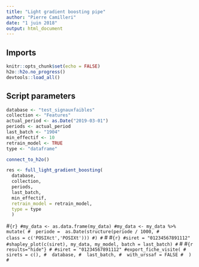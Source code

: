 ```yaml
---
title: "Light gradient boosting pipe"
author: "Pierre Camilleri"
date: "1 juin 2018"
output: html_document
---
```


## Imports
```r
knitr::opts_chunk$set(echo = FALSE)
h2o::h2o.no_progress()
devtools::load_all()
```

## Script parameters
```r
database <- "test_signauxfaibles"
collection <- "Features"
actual_period <- as.Date("2019-03-01")
periods <- actual_period
last_batch <- "1904"
min_effectif <- 10
retrain_model <- TRUE
type <- "dataframe"
```

```r
connect_to_h2o()
```

```r
res <- full_light_gradient_boosting(
  database,
  collection,
  periods,
  last_batch,
  min_effectif,
  retrain_model = retrain_model,
  type = type
  )
```

#```{r}
#my_data <- as.data.frame(my_data)
#my_data <- my_data %>% mutate(
#  periode =  as.Date(structure(periode / 1000,
#                               class = c('POSIXct','POSIXt')))
#)
#```
#
#```{r}
#siret = "01234567891112"
#shapley_plot(c(siret), my_data, my_model, batch = last_batch)
#```
#
#```{r results="hide"}
#
#siret = "01234567891112"
#export_fiche_visite(
#  sirets = c(),
#  database,
#  last_batch,
#  with_urssaf = FALSE
#  )
#```
